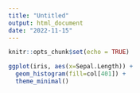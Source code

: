 ```yaml
---
title: "Untitled"
output: html_document
date: "2022-11-15"
---
```


```r
knitr::opts_chunk$set(echo = TRUE)
```

```r
ggplot(iris, aes(x=Sepal.Length)) +
  geom_histogram(fill=col[401]) +
  theme_minimal()
```